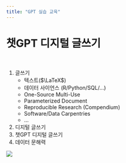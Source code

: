 ```yaml
---
title: "GPT 실습 교육"
---
```


# 챗GPT 디지털 글쓰기

<br>

1. 글쓰기
    - 텍스트($\LaTeX$)
    - 데이터 사이언스 (R/Python/SQL/...)
    - One-Source Multi-Use
    - Parameterized Document
    - Reproducible Research (Compendium)
    - Software/Data Carpentries
    - ...
1. 디지털 글쓰기
1. 챗GPT 디지털 글쓰기
1. 데이터 문해력

[![](https://mermaid.ink/img/pako:eNqdVFuL00AU_ishCz61daXsg1EWalPWB5XaFnbRiEwzkzaYZkoyUcuy0Iet6OKqdbu0YpUueEHoQ2VXraB_qEn-g2eSpheX7V4mEM6c-b7vnDlzZjZFlWIiSmLJQtWyULihmIopwFDLiK1lC_cV0fveBkMRHwjx-KogU9WpEJNFONsphtRogTN6Xe9jExghhA-sW0RlOjWDEMLMSFOTAc3mvL8dv_HGG_aiYIXMBs_Ab227B334-ztDYXT4w99_FyASAElhDmjsejufYHUu5qx6IJfZSGdu8TjtpteoTyRypEqtIG_QgFC95-5e13vRP1VPzqXWgSYjw7hU0TGm7Fpmopo3dExgdfRr6H7pj4aDxVppinWzFBSh5ba-TWTAT8beve5iiRzg3N2B9-HI3x4Ibn_o7x-5vc8TKTk_Bxgd_gkLuUiSIJua48R-ttyD3nR_1HjMM4M4cN7-2zrITsSIiaMGifoirBipGrR2vHcCNxcbDPzX_TN0zl0HWYwCIzSErFPkmYWprZPiw6huz17CqYbVu160Vr33v_1XHUjV-1rnc-gmr9u77HeaXrsxF3dNZzedIkiAUXaKQhaVSNSXUYAp-g5hhq7xLYytIJv_8pnCM0wFaCKROBk2U0Kb1QwyLaSmG4a0pK3wL2Yziz4i0lIymRzb8Sc6ZmUpWX06y07hMW955aqmaSfzrszzwstxMS7fzMWYcv7svKims_ygOc8vcUyG3-EL7iBo6Yib1NTk8ilnFbLFmFghVgXpGB7lTe5TRFYmFeg9CUxMNOQYTBEVcwugyGE0XzNVUWKWQ2KiU8WIEVlHcK8qoqQhwwZvFZn3KJ3OCdYZtW6HD3_w_m_9A1iJHxo?type=png)](https://mermaid.live/edit#pako:eNqdVFuL00AU_ishCz61daXsg1EWalPWB5XaFnbRiEwzkzaYZkoyUcuy0Iet6OKqdbu0YpUueEHoQ2VXraB_qEn-g2eSpheX7V4mEM6c-b7vnDlzZjZFlWIiSmLJQtWyULihmIopwFDLiK1lC_cV0fveBkMRHwjx-KogU9WpEJNFONsphtRogTN6Xe9jExghhA-sW0RlOjWDEMLMSFOTAc3mvL8dv_HGG_aiYIXMBs_Ab227B334-ztDYXT4w99_FyASAElhDmjsejufYHUu5qx6IJfZSGdu8TjtpteoTyRypEqtIG_QgFC95-5e13vRP1VPzqXWgSYjw7hU0TGm7Fpmopo3dExgdfRr6H7pj4aDxVppinWzFBSh5ba-TWTAT8beve5iiRzg3N2B9-HI3x4Ibn_o7x-5vc8TKTk_Bxgd_gkLuUiSIJua48R-ttyD3nR_1HjMM4M4cN7-2zrITsSIiaMGifoirBipGrR2vHcCNxcbDPzX_TN0zl0HWYwCIzSErFPkmYWprZPiw6huz17CqYbVu160Vr33v_1XHUjV-1rnc-gmr9u77HeaXrsxF3dNZzedIkiAUXaKQhaVSNSXUYAp-g5hhq7xLYytIJv_8pnCM0wFaCKROBk2U0Kb1QwyLaSmG4a0pK3wL2Yziz4i0lIymRzb8Sc6ZmUpWX06y07hMW955aqmaSfzrszzwstxMS7fzMWYcv7svKims_ygOc8vcUyG3-EL7iBo6Yib1NTk8ilnFbLFmFghVgXpGB7lTe5TRFYmFeg9CUxMNOQYTBEVcwugyGE0XzNVUWKWQ2KiU8WIEVlHcK8qoqQhwwZvFZn3KJ3OCdYZtW6HD3_w_m_9A1iJHxo)